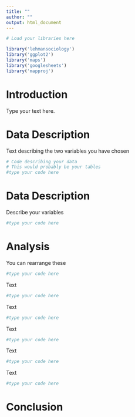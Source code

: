 ```yaml
---
title: ""
author: ""
output: html_document
---
```



 
```r
# Load your libraries here

library('lehmansociology')
library('ggplot2')
library('maps')
library('googlesheets')
library('mapproj')

```

# Introduction

Type your text here.


# Data Description 

Text describing the two variables you have chosen

````r
# Code describing your data
# This would probably be your tables
#type your code here

````



# Data Description

Describe your variables


````r
#type your code here

````

# Analysis

You can rearrange these 
````r
#type your code here

````

Text

````r
#type your code here

````

Text

````r
#type your code here

````

Text
````r
#type your code here

````

Text
````r
#type your code here

````

Text
````r
#type your code here

````

# Conclusion


